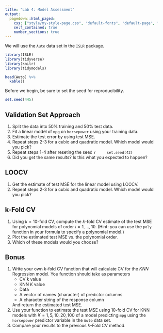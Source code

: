 ```yaml
---
title: "Lab 4: Model Assessment"
output:
  pagedown::html_paged:
    css: ["style/my-style-page.css", "default-fonts", "default-page", "default"]
    self_contained: true
    number_sections: true
---
```


We will use the `Auto` data set in the `ISLR` package.

```r
library(ISLR)
library(tidyverse) 
library(knitr)
library(tidymodels)

head(Auto) %>%
  kable()
```

Before we begin, be sure to set the seed for reproducibility.

```r
set.seed(445)
```

\newpage

## Validation Set Approach

1. Split the data into 50% training and 50% test data.
2. Fit a linear model of `mpg` on `horsepower` using your training data.
3. Estimate the test error by using test MSE.
4. Repeat steps 2-3 for a cubic and quadratic model. Which model would you pick?
5. Repeat steps 1-4 after reseting the seed
    ```r
    set.seed(42)
    ```
6. Did you get the same results? Is this what you expected to happen?

## LOOCV

1. Get the estimate of test MSE for the linear model using LOOCV.
2. Repeat steps 2-3 for a cubic and quadratic model. Which model would you pick?

## k-Fold CV

1. Using $k = 10$-fold CV, compute the $k$-fold CV estimate of the test MSE for polynomial models of order $i = 1, \dots, 10$. (Hint: you can use the `poly` function in your formula to specify a polynomial model.)
2. Plot the estimated test MSE vs. the polynomial order.
3. Which of these models would you choose?

## Bonus

1. Write your own $k$-fold CV function that will calculate CV for the $KNN$ Regression model. You function should take as parameters
    - CV $k$ value
    - KNN $K$ value
    - Data
    - A vector of names (character) of predictor columns
    - A character string of the response column
    
    And return the estimated test MSE.
2. Use your function to estimate the test MSE using 10-fold CV for KNN models with $K = 1, 5, 10, 20, 100$ of a model predicting `mpg` using the `horsepower` predictor variable in the `Auto` data set.
3. Compare your results to the previous $k$-Fold CV method.


